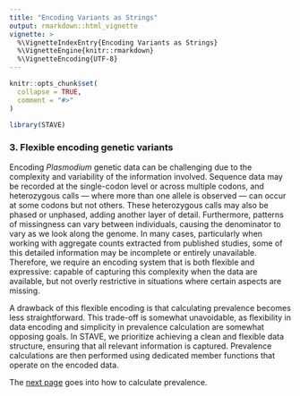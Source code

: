 ```yaml
---
title: "Encoding Variants as Strings"
output: rmarkdown::html_vignette
vignette: >
  %\VignetteIndexEntry{Encoding Variants as Strings}
  %\VignetteEngine{knitr::rmarkdown}
  %\VignetteEncoding{UTF-8}
---
```


```r
knitr::opts_chunk$set(
  collapse = TRUE,
  comment = "#>"
)
```

```r
library(STAVE)
```

### 3. Flexible encoding genetic variants

Encoding *Plasmodium* genetic data can be challenging due to the complexity and
variability of the information involved. Sequence data may be recorded at the
single-codon level or across multiple codons, and heterozygous calls — where
more than one allele is observed — can occur at some codons but not others.
These heterozygous calls may also be phased or unphased, adding another layer of
detail. Furthermore, patterns of missingness can vary between individuals,
causing the denominator to vary as we look along the genome. In many cases,
particularly when working with aggregate counts extracted from published
studies, some of this detailed information may be incomplete or entirely
unavailable. Therefore, we require an encoding system that is both flexible and
expressive: capable of capturing this complexity when the data are available,
but not overly restrictive in situations where certain aspects are missing.

A drawback of this flexible encoding is that calculating prevalence becomes less
straightforward. This trade-off is somewhat unavoidable, as flexibility in data
encoding and simplicity in prevalence calculation are somewhat opposing goals.
In STAVE, we prioritize achieving a clean and flexible data structure, ensuring
that all relevant information is captured. Prevalence calculations are then
performed using dedicated member functions that operate on the encoded data.

The [next page](articles/calculating_prevalence.html) goes into how to calculate prevalence.
